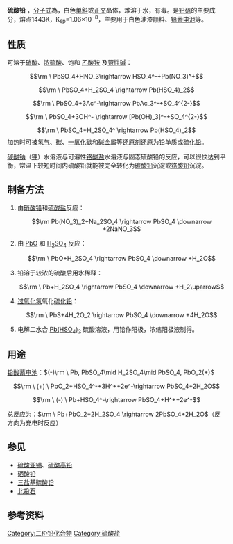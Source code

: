 {{Refimprove |time=2009-06-26T09:40:27+00:00 }}
{{Chembox
| ImageFile = Lead(II) sulfate.jpg 
| ImageSize =
| ImageName = 硫酸铅粉末  
| IUPACName = lead(II) sulfate
| SystematicName = 
| OtherNames = [[铅矾|铅矾]]
| Section1 = {{Chembox Identifiers
| CASNo = 7446-14-2
| CASNo_Ref = {{cascite|correct|CAS}}
|    EINECS  =  
|    PubChem  =  
|    InChI  =  
|    RTECS  =  
|  InChIKey  =  PIJPYDMVFNTHIP-QKXYEYSFAV
|  SMILES  =  [O-]S(=O)(=O)[O-].[PbH4+2]
|  StdInChI_Ref  = {{stdinchicite|correct|chemspider}}|  StdInChI  =  1S/H2O4S.Pb.4H/c1-5(2,3)4;;;;;/h(H2,1,2,3,4);;;;;/q;+2;;;;/p-2
|  StdInChIKey_Ref  = {{stdinchicite|correct|chemspider}}|  StdInChIKey  =  PIJPYDMVFNTHIP-UHFFFAOYSA-L
|  InChIKey1  =  PIJPYDMVFNTHIP-UHFFFAOYSA-L
|  ChemSpiderID_Ref  = {{chemspidercite|correct|chemspider}}|  ChemSpiderID  =  19956579 
}}
| Section2 = {{Chembox Properties
|   Formula = {{化學式|铅|硫|氧|4}}
|   MolarMass = 303.26 
|   Appearance = 白色固体
|   Density = 6.29 g/cm<sup>3</sup> <ref name="CRC">"CRC Handbook of Chemistry and Physics", 83rd Edition, CRC Press, 2002.</ref>
|   MeltingPt = 1170 °[[摄氏度|C]], 1087°C<ref name="CRC" />
|   BoilingPt = 
|   Solubility = 4.25 mg/100 ml
|   SolubilityProduct = 1.06 × 10<sup>-8</sup>
|   SolubleOther = 
|    Solvent = 
}}
| Section3 = {{Chembox Structure
|   CrystalStruct = [[正交晶系|正交晶系]]或[[斜方晶系|斜方晶系]]
|   Coordination = 
  }}
| Section4 = {{Chembox Thermochemistry
|   DeltaHf = 
|   Entropy = 
|   HeatCapacity = 
  }}
| Section7 = {{Chembox Hazards
|   ExternalMSDS = 
|   EUIndex = 082-001-00-6
|   EUClass = Repr. Cat. 1/3<br/>[[File:Hazard_T.svg|65px]]　[[File:Hazard_N.svg|65px]]<br />有毒('''T''')　 对环境有害('''N''')
|   RPhrases = {{R61}}, {{R20/22}}, {{R33}}, {{R62}}, {{R50/53}}
|   SPhrases = {{S53}}, {{S45}}, {{S60}}, {{S61}}
|   NFPA-H = 
|   NFPA-F = 
|   NFPA-R = 
|   NFPA-O = 
|   FlashPt = 不可燃
|   PEL = 
  }}
| Section8 = {{Chembox Related
|   OtherAnions = [[硒酸铅|硒酸铅]]
|   OtherCations = [[硫酸亚锡|硫酸亚锡]]
|   OtherFunctn = 
|    Function = 
|   OtherCpds = [[硫酸高铅|硫酸高铅]]
  }}
}}

'''硫酸铅'''
，[[分子式|分子式]]為{{化學式|Pb|S|O|4}}，白色[[单斜|单斜]]或[[正交晶系|正交]]晶体，难溶于水，有毒。是[[铅矾|铅矾]]的主要成分，熔点1443K，K<sub>sp</sub>=1.06×10<sup>−8</sup>，主要用于白色油漆颜料、[[铅蓄电池|铅蓄电池]]等。

==性质==
可溶于[[硝酸|硝酸]]、[[浓硫酸|浓硫酸]]、饱和 [[乙酸铵|乙酸铵]] 及[[苛性碱|苛性碱]]：

:<math>\rm \ PbSO_4+HNO_3\rightarrow HSO_4^-+Pb(NO_3)^+</math>
:<math>\rm \ PbSO_4+H_2SO_4 \rightarrow Pb(HSO_4)_2</math>
:<math>\rm \ PbSO_4+3Ac^-\rightarrow PbAc_3^-+SO_4^{2-}</math>
:<math>\rm \ PbSO_4+3OH^- \rightarrow [Pb(OH)_3]^-+SO_4^{2-}</math>
:<math>\rm \ PbSO_4+H_2SO_4^ \rightarrow Pb(HSO_4)_2</math>
加热时可被[[氢气|氢气]]、[[碳|碳]]、[[一氧化碳|一氧化碳]]和[[碱金属|碱金属]]等[[还原剂|还原剂]]还原为铅单质或[[硫化铅|硫化铅]]。

[[碳酸钠|碳酸钠]]（[[碳酸钾|钾]]）水溶液与可溶性[[铬酸盐|铬酸盐]]水溶液与固态硫酸铅的反应，可以很快达到平衡，常温下较短时间内硫酸铅就能被完全转化为[[碳酸铅|碳酸铅]]沉淀或[[铬酸铅|铬酸铅]]沉淀。

==制备方法==
#由[[硝酸铅|硝酸铅]]和[[硫酸盐|硫酸盐]]反应：
#:<math>\rm Pb(NO_3)_2+Na_2SO_4 \rightarrow PbSO_4 \downarrow +2NaNO_3</math>
#由 [[一氧化铅|PbO]] 和 [[硫酸|H<sub>2</sub>SO<sub>4</sub>]] 反应：
#:<math>\rm \ PbO+H_2SO_4 \rightarrow PbSO_4 \downarrow +H_2O</math>
#铅溶于较浓的硫酸后用水稀释：
#:<math>\rm \ Pb+H_2SO_4 \rightarrow PbSO_4 \downarrow +H_2\uparrow</math>
#[[过氧化氢|过氧化氢]]氧化[[硫化铅|硫化铅]]：
#:<math>\rm \ PbS+4H_2O_2 \rightarrow PbSO_4 \downarrow +4H_2O</math>
#电解二水合 [[硫酸氢铅|Pb(HSO<sub>4</sub>)<sub>2</sub>]] 硫酸溶液，用铅作阳极，浓缩阳极液制得。

==用途==
[[铅酸蓄电池|铅酸蓄电池]]：<math>(-)\rm \ Pb, PbSO_4\mid H_2SO_4\mid PbSO_4, PbO_2(+)</math>

:<math>\rm \ (+) \ PbO_2+HSO_4^-+3H^++2e^-\rightarrow PbSO_4+2H_2O</math>
:<math>\rm \ (-) \ Pb+HSO_4^-\rightarrow PbSO_4+H^++2e^-</math>

总反应为：<math>\rm \ Pb+PbO_2+2H_2SO_4 \rightarrow 2PbSO_4+2H_2O</math>（反方向为充电时反应）

==参见==
*[[硫酸亚锡|硫酸亚锡]]、[[硫酸高铅|硫酸高铅]]
*[[硒酸铅|硒酸铅]]
*[[三盐基硫酸铅|三盐基硫酸铅]]
*[[北投石|北投石]]

==参考资料==
{{reflist}}
{{铅化合物}}

[[Category:二价铅化合物|Category:二价铅化合物]]
[[Category:硫酸盐|Category:硫酸盐]]